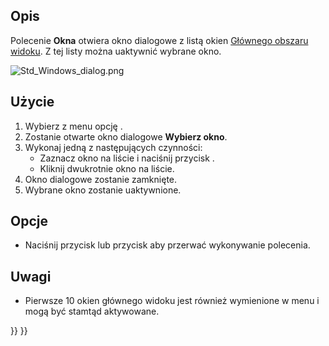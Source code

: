 <languages/>

{{Docnav/pl
|[[Std_CascadeWindows/pl|Kaskadowo]]
|
|[[Std_Windows_Menu/pl|Std: Menu Okna]]
|IconL=Std_CascadeWindows.svg
|IconR=
|IconC=Freecad.svg
}}

{{GuiCommand/pl
|Name=Std Windows
|Name/pl=Std: Okna
|MenuLocation=Okna → Okna ...
|Workbenches=wszystkie
|SeeAlso=[[Std_ActivateNextWindow/pl|Następne]], [[Std_ActivatePrevWindow/pl|Poprzednie]]
}}

<span id="Description"></span>
==Opis==

Polecenie '''Okna''' otwiera okno dialogowe z listą okien [[Main_view_area|Głównego obszaru widoku]]. Z tej listy można uaktywnić wybrane okno.

[[Image:Std_Windows_dialog.png]]
{{Caption|Okno dialogowe Wybierz okno.}}

<span id="Usage"></span>
==Użycie==

# Wybierz z menu opcję {{MenuCommand|Okna → [[Image:Std_Windows.svg|16px]] Okna ...}}.
# Zostanie otwarte okno dialogowe '''Wybierz okno'''.
# Wykonaj jedną z następujących czynności:
#* Zaznacz okno na liście i naciśnij przycisk {{Button|Aktywuj}}.
#* Kliknij dwukrotnie okno na liście.
# Okno dialogowe zostanie zamknięte.
# Wybrane okno zostanie uaktywnione.

<span id="Options"></span>
==Opcje==

* Naciśnij przycisk {{KEY|Esc}} lub przycisk {{Button|Anuluj}} aby przerwać wykonywanie polecenia.

<span id="Notes"></span>
==Uwagi==

* Pierwsze 10 okien głównego widoku jest również wymienione w menu {{MenuCommand|Okna}} i mogą być stamtąd aktywowane.


{{Docnav/pl
|[[Std_CascadeWindows/pl|Kaskadowo]]
|
|[[Std_Windows_Menu/pl|Std: Menu Okna]]
|IconL=Std_CascadeWindows.svg
|IconR=
|IconC=Freecad.svg
}}

{{Std_Base_navi{{#translation:}}}}
{{Userdocnavi{{#translation:}}}}